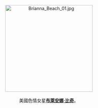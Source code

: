 <center>
[[File:Brianna_Beach_01.jpg|275px]]
<br><br>
美國色情女星'''[[布萊安娜·比奇|布萊安娜·比奇]]'''。
<p>
</center>